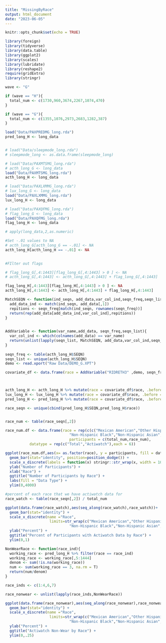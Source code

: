 ```yaml
---
title: "MissingByRace"
output: html_document
date: "2023-06-05"
---
```


```r
knitr::opts_chunk$set(echo = TRUE)
```

```r
library(foreign)
library(tidyverse)
library(data.table)
library(ggplot2)
library(scales)
library(lubridate)
library(reshape2)
require(gridExtra)
library(stringr)

wave <- "G"

if (wave == "H"){
  total_num <- c(1730,960,3674,2267,1074,470)
}

if (wave == "G"){
  total_num <- c(1355,1076,2973,2683,1282,387)
}

load("Data/PAXPREDMG_long.rda")
pred_long_H <- long_data


# load("Data/sleepmode_long.rda")
# sleepmode_long <- as.data.frame(sleepmode_long)

# load("Data/PAXMTSMG_long.rda")
# acth_long_G <- long_data
load("Data/PAXMTSMG_long.rda")
acth_long_H <- long_data

# load("Data/PAXLXMMG_long.rda")
# lux_long_G <- long_data
load("Data/PAXLXMMG_long.rda")
lux_long_H <- long_data

# load("Data/PAXQFMG_long.rda")
# flag_long_G <- long_data
load("Data/PAXQFMG_long.rda")
flag_long_H <- long_data

# apply(long_data,2,as.numeric)

#Set -.01 values to NA
# acth_long_G[acth_long_G == -.01] <- NA
acth_long_H[acth_long_H == -.01] <- NA
 

#FIlter out flags

# flag_long_G[,4:1443][flag_long_G[,4:1443] > 0 ] <- NA
# acth_long_G[,4:1443] <- acth_long_G[,4:1443] + flag_long_G[,4:1443]

flag_long_H[,4:1443][flag_long_H[,4:1443] > 0 ] <- NA
acth_long_H[,4:1443] <- acth_long_H[,4:1443] + flag_long_H[,4:1443]

```

```r
MatchSEQN <- function(ind_seqn, add_data,var_col_ind,seqn_freq,seqn_list){
  add_data_ind <- match(ind_seqn, add_data[,1])
  repitions <- seqn_freq[match(ind_seqn, rownames(seqn_freq))]
  return(rep(add_data[add_data_ind,var_col_ind],repitions))
}
  

AddVariable <- function(var_name,add_data, seqn_freq,seqn_list){
  var_col_ind <- which(colnames(add_data) == var_name)
  return(unlist(lapply(seqn_list, MatchSEQN, add_data,var_col_ind,seqn_freq,seqn_list)))
}
 
seqn_freq <- table(acth_long_H$SEQN)
seqn_list <- unique(acth_long_H$SEQN)
demo <- read.xport("Raw Data/DEMO_G.XPT")

covariate_df <- data.frame(race = AddVariable("RIDRETH3" ,demo, seqn_freq, seqn_list))



acth_long_H <- acth_long_H %>% mutate(race = covariate_df$race, .before = 4)
lux_long_H <- lux_long_H %>% mutate(race = covariate_df$race, .before = 4)
pred_long_H <- pred_long_H %>% mutate(race = covariate_df$race, .before = 4)

```

```r
race_seqn <- unique(cbind(pred_long_H$SEQN,pred_long_H$race))


race_num <- table(race_seqn[,2])

race_num.df <- data.frame(race = rep(c(c("Mexican American","Other Hispanic","Non-Hispanic White",
                             "Non-Hispanic Black","Non-Hispanic Asian","Other Race - Including Multi-Racial")),2),
                             participants = c(total_num,race_num),
           datatype = rep(c("Total","Actiwatch"),each = 6))

ggplot(race_num.df,aes(x= as.factor(race), y = participants, fill = datatype))+
  geom_bar(stat="identity", position=position_dodge()) + 
  scale_x_discrete(labels = function(x) stringr::str_wrap(x, width = 10)) + 
  ylab("Number of Participants") + 
  xlab("Race") + 
  ggtitle("Number of Participants by Race") + 
  labs(fill = "Data Type") + 
  ylim(0,4000)

```


```r

#percent of each race that we have actiwatch data for
race_watch <- table(race_seqn[,2]) / total_num

ggplot(data.frame(race_watch),aes(seq_along(race_watch),race_watch))+
  geom_bar(stat="identity") + 
  scale_x_discrete(name ="Race", 
                    limits=str_wrap(c("Mexican American","Other Hispanic","Non-Hispanic White",
                             "Non-Hispanic Black","Non-Hispanic Asian","Other Race - Including Multi-Racial"),width = 15)) + 
  ylab("Percent") + 
  ggtitle("Percent of Participants with Actiwatch Data by Race") + 
  ylim(0,1)
```

```r
NonWearRace <- function(race_ind){
  working_race <- pred_long_H %>% filter(race == race_ind)
  working_race <- working_race[,5:1444]
  denom <- sum(!is.na(working_race))
  num <- sum(working_race == 3, na.rm = T)
  return(num/denom)
}

race_inds <- c(1:4,6,7)

race_nonwear <- unlist(lapply(race_inds,NonWearRace))

ggplot(data.frame(race_nonwear),aes(seq_along(race_nonwear),race_nonwear))+
  geom_bar(stat="identity") + 
  scale_x_discrete(name ="Race", 
                    limits=str_wrap(c("Mexican American","Other Hispanic","Non-Hispanic White",
                             "Non-Hispanic Black","Non-Hispanic Asian","Other Race - Including Multi-Racial"),width = 15)) + 
  ylab("Percent") + 
  ggtitle("Actiwatch Non-Wear by Race") + 
  ylim(0,.25)
```
